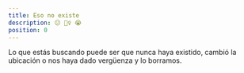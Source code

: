 ```yaml
---
title: Eso no existe
description: 😕 🤦‍♀️ 😭
position: 0
---
```


Lo que estás buscando puede ser que nunca haya existido, cambió la ubicación o nos haya dado vergüenza y lo borramos.

